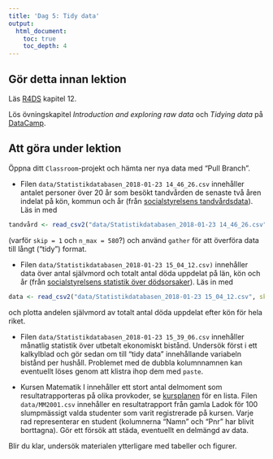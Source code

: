 ```yaml
---
title: 'Dag 5: Tidy data'
output:
  html_document:
    toc: true
    toc_depth: 4    
---
```


## Gör detta innan lektion

Läs [R4DS](http://r4ds.had.co.nz/) kapitel 12.

Lös övningskapitel *Introduction and exploring raw data* och *Tidying data* på [DataCamp](https://www.datacamp.com/groups/statistisk-databehandling-vt18/details).

## Att göra under lektion
Öppna ditt `Classroom`-projekt och hämta ner nya data med "Pull Branch".

* Filen `data/Statistikdatabasen_2018-01-23 14_46_26.csv` innehåller antalet personer över 20 år som besökt tandvården de senaste två åren indelat på kön, kommun och år (från [socialstyrelsens tandvårdsdata](http://www.socialstyrelsen.se/statistik/statistikdatabas/tandhalsa)). Läs in med
```r
tandvård <- read_csv2("data/Statistikdatabasen_2018-01-23 14_46_26.csv", skip = 1, n_max = 580)
```
(varför `skip = 1` och  `n_max = 580`?) och använd `gather` för att överföra data till långt ("tidy") format.

* Filen `data/Statistikdatabasen_2018-01-23 15_04_12.csv)` innehåller data över antal självmord och totalt antal döda uppdelat på län, kön och år (från [socialstyrelsens statistik över dödsorsaker](http://www.socialstyrelsen.se/statistik/statistikdatabas/dodsorsaker)). Läs in med

```r
data <- read_csv2("data/Statistikdatabasen_2018-01-23 15_04_12.csv", skip = 1, n_max = 80)
```

och plotta andelen självmord av totalt antal döda uppdelat efter kön för hela riket.

* Filen `data/Statistikdatabasen_2018-01-23 15_39_06.csv` innehåller månatlig statistik över utbetalt ekonomiskt bistånd. Undersök först i ett kalkylblad och gör sedan om till "tidy data" innehållande variabeln bistånd per hushåll. Problemet med de dubbla kolumnnamnen kan eventuellt löses genom att klistra ihop dem med `paste`.

* Kursen Matematik I innehåller ett stort antal delmoment som resultatrapporteras på olika provkoder, se [kursplanen](https://sisu.it.su.se/pdf_creator/8940/34903) för en lista. Filen `data/MM2001.csv` innehåller en resultatrapport från gamla Ladok för 100 slumpmässigt valda studenter som varit registrerade på kursen. Varje rad representerar en student (kolumnerna "Namn" och "Pnr" har blivit borttagna). Gör ett försök att städa, eventuellt en delmängd av data.

Blir du klar, undersök materialen ytterligare med tabeller och figurer.
